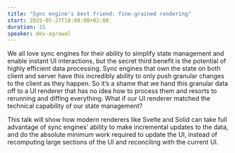 ```yaml
---
title: "Sync engine's best friend: fine-grained rendering"
start: 2025-05-27T18:00:00+02:00
duration: 15
speaker: dev-agrawal
--- 
```


We all love sync engines for their ability to simplify state management and enable instant UI interactions, but the secret third benefit is the potential of highly efficient data processing. Sync engines that own the state on both client and server have this incredibly ability to only push granular changes to the client as they happen. So it’s a shame that we hand this granular data off to a UI renderer that has no idea how to process them and resorts to rerunning and diffing everything. What if our UI renderer matched the technical capability of our state management?

This talk will show how modern renderers like Svelte and Solid can take full advantage of sync engines’ ability to make incremental updates to the data, and do the absolute minimum work required to update the UI, instead of recomputing large sections of the UI and reconciling with the current UI.
